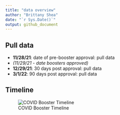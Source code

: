 ```yaml
---
title: "data overview"
author: "Brittany Shea"
date: "`r Sys.Date()`"
output: github_document
---
```


## Pull data 

- **11/28/21**: date of pre-booster approval: pull data
- *(11/29/21 - date boosters approved)*
- **12/29/21**: 30 days post approval: pull data
- **3/1/22**: 90 days post approval: pull data

## Timeline
![COVID Booster Timeline](covid_booster_timeline.jpg)
